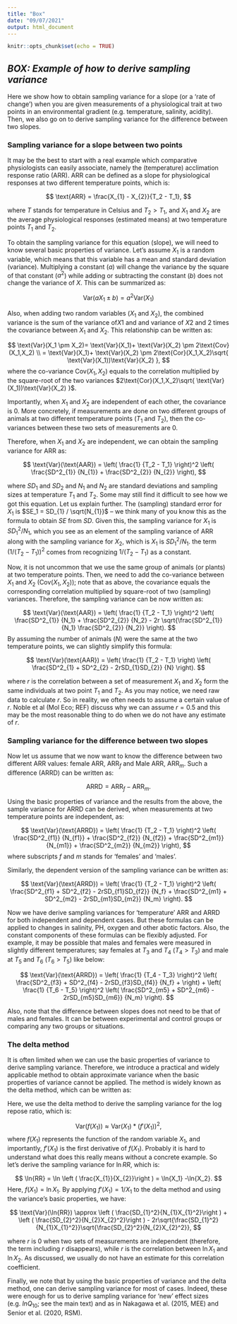 ```yaml
---
title: "Box"
date: "09/07/2021"
output: html_document
---
```


```r
knitr::opts_chunk$set(echo = TRUE)
```

## *BOX: Example of how to derive sampling variance*

Here we show how to obtain sampling variance for a slope (or a 'rate of change') when you are given measurements of a physiological trait at two points in an environmental gradient (e.g. temperature, salinity, acidity). Then, we also go on to derive sampling variance for the difference between two slopes.

### Sampling variance for a slope between two points

It may be the best to start with a real example which comparative physiologists can easily associate, namely the (temperature) acclimation response ratio (ARR). ARR can be defined as a slope for physiological responses at two different temperature points, which is:

$$
\text{ARR} = \frac{X_{1} - X_{2}}{T_2 - T_1},
$$

where *T* stands for temperature in Celsius and $T_2 > T_1$, and $X_1$ and $X_2$ are the average physiological responses (estimated means) at two temperature points $T_1$ and $T_2$.

To obtain the sampling variance for this equation (slope), we will need to know several basic properties of variance. Let's assume $X_1$ is a random variable, which means that this variable has a mean and standard deviation (variance). Multiplying a constant ($a$) will change the variance by the square of that constant ($a^2$) while adding or subtracting the constant ($b$) does not change the variance of $X$. This can be summarized as:

$$
\text{Var}(aX_1 \pm b)=a^2\text{Var}(X_1)
$$

Also, when adding two random variables ($X_1$ and $X_2$), the combined variance is the sum of the variance of$X1$ and and variance of $X2$ and 2 times the covariance between $X_1$ and $X_2$. This relationship can be written as:

$$
\text{Var}(X_1 \pm X_2)= \text{Var}(X_1)+ \text{Var}(X_2) \pm 2\text{Cov}(X_1,X_2) \\
= \text{Var}(X_1)+ \text{Var}(X_2) \pm 2\text{Cor}(X_1,X_2)\sqrt{ \text{Var}(X_1))\text{Var}(X_2) },
$$ where the co-variance $\text{Cov}(X_1,X_2)$ equals to the correlation multiplied by the square-root of the two variances $2\text{Cor}(X_1,X_2)\sqrt{ \text{Var}(X_1))\text{Var}(X_2) }$.

Importantly, when $X_1$ and $X_2$ are independent of each other, the covariance is 0. More concretely, if measurements are done on two different groups of animals at two different temperature points ($T_1$ and $T_2$), then the co-variances between these two sets of measurements are 0.

Therefore, when $X_1$ and $X_2$ are independent, we can obtain the sampling variance for ARR as:

$$
\text{Var}(\text{AAR}) = \left( \frac{1} {T_2 - T_1} \right)^2 
\left( \frac{SD^2_{1}} {N_{1}} + \frac{SD^2_{2}} {N_{2}} \right),
$$

where $SD_{1}$ and $SD_{2}$ and $N_1$ and $N_2$ are standard deviations and sampling sizes at temperature $T_1$ and $T_2$. Some may still find it difficult to see how we got this equation. Let us explain further. The (sampling) standard error for $X_1$ is $SE_1 = SD_{1} / \sqrt{N_{1}}$ -- we think many of you know this as the formula to obtain *SE* from *SD*. Given this, the sampling variance for $X_1$ is $SD^2_{1} / N_{1}$, which you see as an element of the sampling variance of ARR along with the sampling variance for $X_2$, which is $X_1$ is $SD^2_{1} / N_{1}$. the term $(1/(T_2 - T_1))^2$ comes from recognizing $1/(T_2 - T_1)$ as a constant.

Now, it is not uncommon that we use the same group of animals (or plants) at two temperature points. Then, we need to add the co-variance between $X_1$ and $X_2$ ($\text{Cov}(X_1,X_2)$); note that as above, the covariance equals the corresponding correlation multiplied by square-root of two (sampling) variances. Therefore, the sampling variance can be now written as:

$$
\text{Var}(\text{AAR}) = \left( \frac{1} {T_2 - T_1} \right)^2 
\left( 
\frac{SD^2_{1}} {N_1} + \frac{SD^2_{2}} {N_2} - 2r \sqrt{\frac{SD^2_{1}} {N_1}  \frac{SD^2_{2}} {N_2}} 
\right).
$$ By assuming the number of animals (*N*) were the same at the two temperature points, we can slightly simplify this formula:

$$ 
\text{Var}(\text{AAR}) = \left( 
\frac{1} {T_2 - T_1} 
\right)
\left( 
\frac{SD^2_{1} + SD^2_{2}  - 2rSD_{1}SD_{2}} {N} 
\right).
$$

where *r* is the correlation between a set of measurement $X_1$ and $X_2$ form the same individuals at two point $T_1$ and $T_2$. As you may notice, we need raw data to calculate *r*. So in reality, we often needs to assume a certain value of *r*. Noble et al (Mol Eco; REF) discuss why we can assume $r = 0.5$ and this may be the most reasonable thing to do when we do not have any estimate of *r*.

### Sampling variance for the difference between two slopes

Now let us assume that we now want to know the difference between two different ARR values: female ARR, $\text{ARR}_{f}$ and Male ARR, $\text{ARR}_{m}$. Such a difference (ARRD) can be written as:

$$
\text{ARRD} = \text{ARR}_{f} - \text{ARR}_{m}.
$$

Using the basic properties of variance and the results from the above, the sample variance for ARRD can be derived, when measurements at two temperature points are independent, as:

$$
\text{Var}(\text{ARRD}) = \left( \frac{1} {T_2 - T_1} \right)^2 
\left( \frac{SD^2_{f1}} {N_{f1}} + \frac{SD^2_{f2}} {N_{f2}} +
 \frac{SD^2_{m1}} {N_{m1}} + \frac{SD^2_{m2}} {N_{m2}}
\right),
$$ where subscripts *f* and *m* stands for 'females' and 'males'.

Similarly, the dependent version of the sampling variance can be written as:

$$
\text{Var}(\text{ARRD}) = \left( \frac{1} {T_2 - T_1} \right)^2 
\left( 
\frac{SD^2_{f1} + SD^2_{f2}  - 2rSD_{f1}SD_{f2}} {N_f}   +
\frac{SD^2_{m1} + SD^2_{m2}  - 2rSD_{m1}SD_{m2}} {N_m}
\right).
$$

Now we have derive sampling variances for 'temperature' ARR and ARRD for both independent and dependent cases. But these formulas can be applied to changes in salinity, PH, oxygen and other abotic factors. Also, the constant components of these formulas can be flexibly adjusted. For example, it may be possible that males and females were measured in slightly different temperatures; say females at $T_3$ and $T_4$ ($T_4 > T_3$) and male at $T_5$ and $T_6$ ($T_6 > T_5$) like below:

$$
\text{Var}(\text{ARRD}) = \left( \frac{1} {T_4 - T_3} \right)^2 
\left( 
\frac{SD^2_{f3} + SD^2_{f4}  - 2rSD_{f3}SD_{f4}} {N_f}   +
\right) +
\left( \frac{1} {T_6 - T_5} \right)^2 
\left( 
\frac{SD^2_{m5} + SD^2_{m6}  - 2rSD_{m5}SD_{m6}} {N_m}
\right).
$$

Also, note that the difference between slopes does not need to be that of males and females. It can be between experimental and control groups or comparing any two groups or situations.

### The delta method

It is often limited when we can use the basic properties of variance to derive sampling variance. Therefore, we introduce a practical and widely applicable method to obtain approximate variance when the basic properties of variance cannot be applied. The method is widely known as the delta method, which can be written as:

Here, we use the delta method to derive the sampling variance for the log repose ratio, which is:

$$
\text{Var}(f(X_1)) \approx \text{Var}(X_1)* \left( 
f'(X_1)
\right)^2,
$$ where $f(X_1)$ represents the function of the random variable $X_1$, and importantly, $f'(X_1)$ is the first derivative of $f(X_1)$. Probably it is hard to understand what does this really means without a concrete example. So let's derive the sampling variance for $\ln{RR}$, which is:

$$
\ln{RR} = \ln \left ( \frac{X_{1}}{X_{2}}\right ) = \ln{X_1} -\ln{X_2}.
$$ Here, $f(X_1) = \ln{X_1}$. By applying $f'(X_1) = 1/{X_1}$ to the delta method and using the variance's basic properties, we have:

$$
\text{Var}(\ln{RR}) \approx  \left ( \frac{SD_{1}^2}{N_{1}X_{1}^2}\right ) + \left ( \frac{SD_{2}^2}{N_{2}X_{2}^2}\right ) 
- 2r\sqrt{\frac{SD_{1}^2}{N_{1}X_{1}^2}}\sqrt{\frac{SD_{2}^2}{N_{2}X_{2}^2}},
$$

where $r$ is 0 when two sets of measurements are independent (therefore, the term including $r$ disappears), while $r$ is the correlation between $\ln{X_1}$ and $\ln{X_2}$. As discussed, we usually do not have an estimate for this correlation coefficient.

Finally, we note that by using the basic properties of variance and the delta method, one can derive sampling variance for most of cases. Indeed, these were enough for us to derive sampling variance for 'new' effect sizes (e.g. $lnQ_{10}$; see the main text) and as in Nakagawa et al. (2015, MEE) and Senior et al. (2020, RSM).
